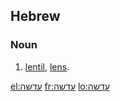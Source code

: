 ==Hebrew==

===Noun===
{{infl|he|noun|tr=adasha}}

# [[lentil]], [[lens]].

[[el:עדשה]]
[[fr:עדשה]]
[[lo:עדשה]]
